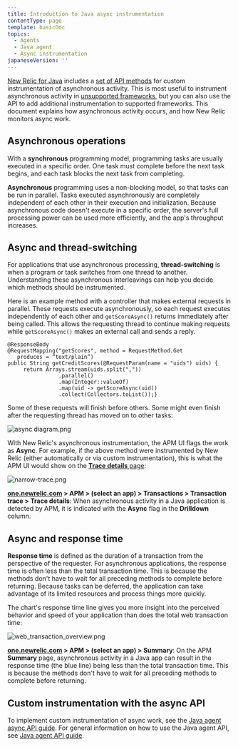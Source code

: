 ```yaml
---
title: Introduction to Java async instrumentation
contentType: page
template: basicDoc
topics:
  - Agents
  - Java agent
  - Async instrumentation
japaneseVersion: ''
---
```


[New Relic for Java](/docs/agents/java-agent/getting-started/introduction-new-relic-java) includes a [set of API methods](/docs/agents/java-agent/java-agent-api/java-agent-api-asynchronous-applications) for custom instrumentation of asynchronous activity. This is most useful to instrument asynchronous activity in [unsupported frameworks](/docs/agents/java-agent/getting-started/compatibility-requirements-java-agent#frameworks), but you can also use the API to add additional instrumentation to supported frameworks. This document explains how asynchronous activity occurs, and how New Relic monitors async work.

## Asynchronous operations

With a **synchronous** programming model, programming tasks are usually executed in a specific order. One task must complete before the next task begins, and each task blocks the next task from completing.

**Asynchronous** programming uses a non-blocking model, so that tasks can be run in parallel. Tasks executed asynchronously are completely independent of each other in their execution and initialization. Because asynchronous code doesn't execute in a specific order, the server's full processing power can be used more efficiently, and the app's throughput increases.

## Async and thread-switching

For applications that use asynchronous processing, **thread-switching** is when a program or task switches from one thread to another. Understanding these asynchronous interleavings can help you decide which methods should be instrumented.

Here is an example method with a controller that makes external requests in parallel. These requests execute asynchronously, so each request executes independently of each other and `getScoreAsync()` returns immediately after being called. This allows the requesting thread to continue making requests while `getScoreAsync()` makes an external call and sends a reply.

```
@ResponseBody
@RequestMapping("getScores", method = RequestMethod.Get
   produces = “text/plain”)
public String getCreditScores(@RequestParam(name = "uids") uids) {
     return Arrays.stream(uids.split(","))
                .parallel()
                .map(Integer::valueOf)
                .map(uid -> getScoreAsync(uid))
                .collect(Collectors.toList());}
```

Some of these requests will finish before others. Some might even finish after the requesting thread has moved on to other tasks:

![async diagram.png](./images/sZ6-I4x5BDSDspRS_G7Hefg.png "async diagram.png")

With New Relic's asynchronous instrumentation, the APM UI flags the work as **Async**. For example, if the above method were instrumented by New Relic (either automatically or via custom instrumentation), this is what the APM UI would show on the [**Trace details** page](/docs/apm/transactions/transaction-traces/transaction-trace-details):

![narrow-trace.png](./images/narrow-trace.png "narrow-trace.png")

**[one.newrelic.com](https://one.newrelic.com) > APM > (select an app) > Transactions > Transaction trace > Trace details**: When asynchronous activity in a Java application is detected by APM, it is indicated with the **Async** flag in the **Drilldown** column.

## Async and response time

**Response time** is defined as the duration of a transaction from the perspective of the requester. For asynchronous applications, the response time is often less than the total transaction time. This is because the methods don't have to wait for all preceding methods to complete before returning. Because tasks can be deferred, the application can take advantage of its limited resources and process things more quickly.

The chart's response time line gives you more insight into the perceived behavior and speed of your application than does the total web transaction time:

![web_transaction_overview.png](./images/web_transaction_overview.png "web_transaction_overview.png")

**[one.newrelic.com](https://one.newrelic.com) > APM > (select an app) > Summary**: On the APM **Summary** page, asynchronous activity in a Java app can result in the response time (the blue line) being less than the total transaction time. This is because the methods don't have to wait for all preceding methods to complete before returning.

## Custom instrumentation with the async API

To implement custom instrumentation of async work, see the [Java agent async API guide](/docs/agents/java-agent/java-agent-api/java-agent-asynchronous-api-guide). For general information on how to use the Java agent API, see [Java agent API guide](/docs/agents/java-agent/custom-instrumentation/java-agent-api-guide).
